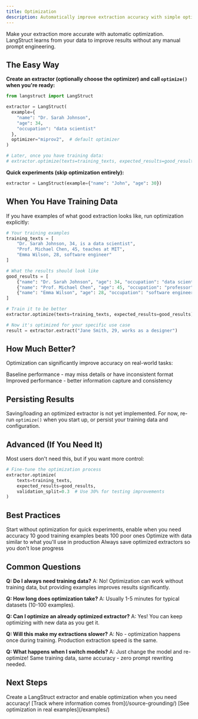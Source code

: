 ```yaml
---
title: Optimization
description: Automatically improve extraction accuracy with simple optimization
---
```



Make your extraction more accurate with automatic optimization. LangStruct learns from your data to improve results without any manual prompt engineering.

## The Easy Way

**Create an extractor (optionally choose the optimizer) and call `optimize()` when you're ready:**

```python
from langstruct import LangStruct

extractor = LangStruct(
  example={
    "name": "Dr. Sarah Johnson",
    "age": 34,
    "occupation": "data scientist"
  },
  optimizer="miprov2",  # default optimizer
)

# Later, once you have training data:
# extractor.optimize(texts=training_texts, expected_results=good_results)
```

**Quick experiments (skip optimization entirely):**

```python
extractor = LangStruct(example={"name": "John", "age": 30})
```

## When You Have Training Data

If you have examples of what good extraction looks like, run optimization explicitly:

```python
# Your training examples
training_texts = [
    "Dr. Sarah Johnson, 34, is a data scientist",
    "Prof. Michael Chen, 45, teaches at MIT",
    "Emma Wilson, 28, software engineer"
]

# What the results should look like
good_results = [
    {"name": "Dr. Sarah Johnson", "age": 34, "occupation": "data scientist"},
    {"name": "Prof. Michael Chen", "age": 45, "occupation": "professor"},
    {"name": "Emma Wilson", "age": 28, "occupation": "software engineer"}
]

# Train it to be better
extractor.optimize(texts=training_texts, expected_results=good_results)

# Now it's optimized for your specific use case
result = extractor.extract("Jane Smith, 29, works as a designer")
```

## How Much Better?

Optimization can significantly improve accuracy on real-world tasks:

<CardGrid>
	<Card title="Before Optimization" icon="warning">
		Baseline performance - may miss details or have inconsistent format
	</Card>
	<Card title="After Optimization" icon="approve-check">
		Improved performance - better information capture and consistency
	</Card>
</CardGrid>

## Persisting Results

Saving/loading an optimized extractor is not yet implemented.
For now, re-run `optimize()` when you start up, or persist your training data and configuration.

## Advanced (If You Need It)

Most users don't need this, but if you want more control:

```python
# Fine-tune the optimization process
extractor.optimize(
    texts=training_texts,
    expected_results=good_results,
    validation_split=0.3  # Use 30% for testing improvements
)
```

## Best Practices

<CardGrid>
	<Card title="Start Simple" icon="rocket">
		Start without optimization for quick experiments, enable when you need accuracy
	</Card>
	<Card title="Quality Over Quantity" icon="star">
		10 good training examples beats 100 poor ones
	</Card>
	<Card title="Test on Real Data" icon="approve-check">
		Optimize with data similar to what you'll use in production
	</Card>
	<Card title="Save Your Work" icon="document">
		Always save optimized extractors so you don't lose progress
	</Card>
</CardGrid>

## Common Questions

**Q: Do I always need training data?**
A: No! Optimization can work without training data, but providing examples improves results significantly.

**Q: How long does optimization take?**
A: Usually 1-5 minutes for typical datasets (10-100 examples).

**Q: Can I optimize an already optimized extractor?**
A: Yes! You can keep optimizing with new data as you get it.

**Q: Will this make my extractions slower?**
A: No - optimization happens once during training. Production extraction speed is the same.

**Q: What happens when I switch models?**
A: Just change the model and re-optimize! Same training data, same accuracy - zero prompt rewriting needed.

## Next Steps

<CardGrid>
	<Card title="Try It Now" icon="laptop">
		Create a LangStruct extractor and enable optimization when you need accuracy!
	</Card>
	<Card title="Source Grounding" icon="document">
		[Track where information comes from](/source-grounding/)
	</Card>
	<Card title="Examples" icon="open-book">
		[See optimization in real examples](/examples/)
	</Card>
</CardGrid>
